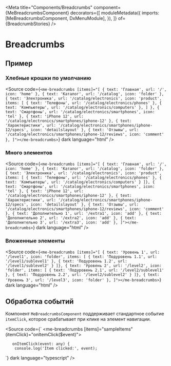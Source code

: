
<Meta
  title="Components/Breadcrumbs"
  component={MeBreadcrumbsComponent}
  decorators={[
    moduleMetadata({
      imports: [MeBreadcrumbsComponent, DxMenuModule],
    }),
    ]}
  of={BreadcrumbStories}
/>

# Breadcrumbs

## Пример

### Хлебные крошки по умолчанию

<Canvas name="Default" of={BreadcrumbStories.Default} />

<Source
  code={`
<me-breadcrumbs [items]="[
  { text: 'Главная', url: '/', icon: 'home' },
  { text: 'Каталог', url: '/catalog', icon: 'folder' },
  {
    text: 'Электроника',
    url: '/catalog/electronics',
    icon: 'product',
    items: [
      { text: 'Телефоны', url: '/catalog/electronics/phones' },
      { text: 'Компьютеры', url: '/catalog/electronics/computers' },
    ]
  },
  { text: 'Смартфоны', url: '/catalog/electronics/smartphones', icon: 'tel' },
  { text: 'iPhone 12', url: '/catalog/electronics/smartphones/iphone-12' },
  { text: 'Характеристики', url: '/catalog/electronics/smartphones/iphone-12/specs', icon: 'detailslayout' },
  { text: 'Отзывы', url: '/catalog/electronics/smartphones/iphone-12/reviews', icon: 'comment' },
]"></me-breadcrumbs>
`}
  dark
  language="html"
/>

### Много элементов

<Canvas name="ManyItems" of={BreadcrumbStories.ManyItems} />

<Source
  code={`
<me-breadcrumbs [items]="[
  { text: 'Главная', url: '/', icon: 'home' },
  { text: 'Каталог', url: '/catalog', icon: 'folder' },
  { text: 'Электроника', url: '/catalog/electronics', icon: 'product', items: [
    { text: 'Телефоны', url: '/catalog/electronics/phones' },
    { text: 'Компьютеры', url: '/catalog/electronics/computers' }
  ]},
  { text: 'Смартфоны', url: '/catalog/electronics/smartphones', icon: 'tel' },
  { text: 'iPhone 12', url: '/catalog/electronics/smartphones/iphone-12' },
  { text: 'Характеристики', url: '/catalog/electronics/smartphones/iphone-12/specs', icon: 'detailslayout' },
  { text: 'Отзывы', url: '/catalog/electronics/smartphones/iphone-12/reviews', icon: 'comment' },
  { text: 'Дополнительно 1', url: '/extra1', icon: 'add' },
  { text: 'Дополнительно 2', url: '/extra2', icon: 'add' },
  { text: 'Дополнительно 3', url: '/extra3', icon: 'add' },
]"></me-breadcrumbs>
`}
  dark
  language="html"
/>

### Вложенные элементы

<Canvas name="WithNestedItems" of={BreadcrumbStories.WithNestedItems} />

<Source
  code={`
<me-breadcrumbs [items]="[
  { text: 'Уровень 1', url: '/level1', icon: 'folder', items: [
    { text: 'Подуровень 1.1', url: '/level1/sublevel1' },
    { text: 'Подуровень 1.2', url: '/level1/sublevel2' }
  ]},
  { text: 'Уровень 2', url: '/level2', icon: 'folder', items: [
    { text: 'Подуровень 2.1', url: '/level2/sublevel1' },
    { text: 'Подуровень 2.2', url: '/level2/sublevel2' }
  ]},
  { text: 'Уровень 3', url: '/level3', icon: 'folder' },
]"></me-breadcrumbs>
`}
  dark
  language="html"
/>

## Обработка событий

Компонент `MeBreadcrumbsComponent` поддерживает стандартное событие `itemClick`, которое срабатывает при клике на элемент навигации.

  <Source
    code={`
       <me-breadcrumbs [items]="sampleItems" (itemClick)="onItemClick($event)"></me-breadcrumbs>

       onItemClick(event: any) {
        console.log('Item clicked:', event);
`}
    dark
    language="typescript"
/>



